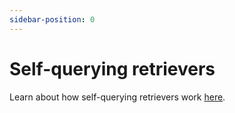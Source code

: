 ```yaml
---
sidebar-position: 0
---
```


# Self-querying retrievers

Learn about how self-querying retrievers work [here](/docs/how_to/self_query).


<DocCardList />
